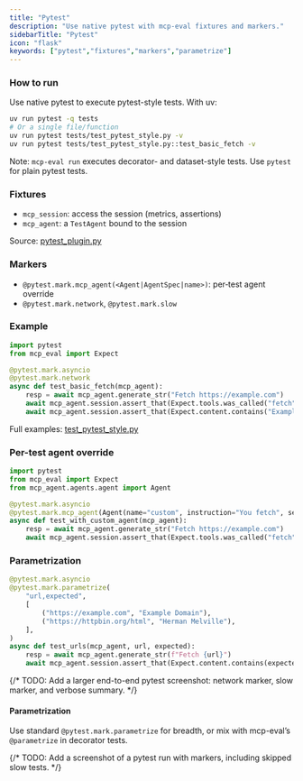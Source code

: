 ```yaml
---
title: "Pytest"
description: "Use native pytest with mcp-eval fixtures and markers."
sidebarTitle: "Pytest"
icon: "flask"
keywords: ["pytest","fixtures","markers","parametrize"]
---
```


### How to run

Use native pytest to execute pytest-style tests. With uv:

```bash
uv run pytest -q tests
# Or a single file/function
uv run pytest tests/test_pytest_style.py -v
uv run pytest tests/test_pytest_style.py::test_basic_fetch -v
```

Note: `mcp-eval run` executes decorator- and dataset-style tests. Use `pytest` for plain pytest tests.

### Fixtures

- `mcp_session`: access the session (metrics, assertions)
- `mcp_agent`: a `TestAgent` bound to the session

Source: [pytest_plugin.py](https://github.com/lastmile-ai/mcp-eval/blob/main/src/mcp_eval/pytest_plugin.py)

### Markers

- `@pytest.mark.mcp_agent(<Agent|AgentSpec|name>)`: per‑test agent override
- `@pytest.mark.network`, `@pytest.mark.slow`

### Example

```python
import pytest
from mcp_eval import Expect

@pytest.mark.asyncio
@pytest.mark.network
async def test_basic_fetch(mcp_agent):
    resp = await mcp_agent.generate_str("Fetch https://example.com")
    await mcp_agent.session.assert_that(Expect.tools.was_called("fetch"), response=resp)
    await mcp_agent.session.assert_that(Expect.content.contains("Example Domain"), response=resp)
```

Full examples: [test_pytest_style.py](https://github.com/lastmile-ai/mcp-eval/blob/main/examples/mcp_server_fetch/tests/test_pytest_style.py)

### Per-test agent override

```python
import pytest
from mcp_eval import Expect
from mcp_agent.agents.agent import Agent

@pytest.mark.asyncio
@pytest.mark.mcp_agent(Agent(name="custom", instruction="You fetch", server_names=["fetch"]))
async def test_with_custom_agent(mcp_agent):
    resp = await mcp_agent.generate_str("Fetch https://example.com")
    await mcp_agent.session.assert_that(Expect.tools.was_called("fetch"), response=resp)
```

### Parametrization

```python
@pytest.mark.asyncio
@pytest.mark.parametrize(
    "url,expected",
    [
        ("https://example.com", "Example Domain"),
        ("https://httpbin.org/html", "Herman Melville"),
    ],
)
async def test_urls(mcp_agent, url, expected):
    resp = await mcp_agent.generate_str(f"Fetch {url}")
    await mcp_agent.session.assert_that(Expect.content.contains(expected, case_sensitive=False), response=resp)
```

{/* TODO: Add a larger end-to-end pytest screenshot: network marker, slow marker, and verbose summary. */}

#### Parametrization

Use standard `@pytest.mark.parametrize` for breadth, or mix with mcp-eval’s `@parametrize` in decorator tests.

{/* TODO: Add a screenshot of a pytest run with markers, including skipped slow tests. */}



